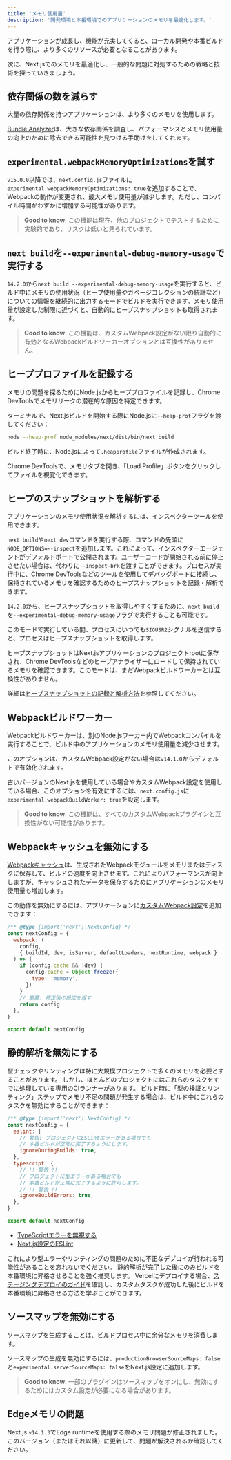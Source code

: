 ```yaml
---
title: 'メモリ使用量'
description: '開発環境と本番環境でのアプリケーションのメモリを最適化します。'
---
```


アプリケーションが成長し、機能が充実してくると、ローカル開発や本番ビルドを行う際に、より多くのリソースが必要となることがあります。

次に、Next.jsでのメモリを最適化し、一般的な問題に対処するための戦略と技術を探っていきましょう。

## 依存関係の数を減らす

大量の依存関係を持つアプリケーションは、より多くのメモリを使用します。

[Bundle Analyzer](/docs/app/building-your-application/optimizing/package-bundling)は、大きな依存関係を調査し、パフォーマンスとメモリ使用量の向上のために除去できる可能性を見つける手助けをしてくれます。

## `experimental.webpackMemoryOptimizations`を試す

`v15.0.0`以降では、`next.config.js`ファイルに`experimental.webpackMemoryOptimizations: true`を追加することで、Webpackの動作が変更され、最大メモリ使用量が減少します。ただし、コンパイル時間がわずかに増加する可能性があります。

> **Good to know**: この機能は現在、他のプロジェクトでテストするために実験的であり、リスクは低いと見られています。

## `next build`を`--experimental-debug-memory-usage`で実行する

`14.2.0`から`next build --experimental-debug-memory-usage`を実行すると、ビルド中にメモリの使用状況（ヒープ使用量やガベージコレクションの統計など）についての情報を継続的に出力するモードでビルドを実行できます。メモリ使用量が設定した制限に近づくと、自動的にヒープスナップショットも取得されます。

> **Good to know**: この機能は、カスタムWebpack設定がない限り自動的に有効となるWebpackビルドワーカーオプションとは互換性がありません。

## ヒーププロファイルを記録する

メモリの問題を探るためにNode.jsからヒーププロファイルを記録し、Chrome DevToolsでメモリリークの潜在的な原因を特定できます。

ターミナルで、Next.jsビルドを開始する際にNode.jsに`--heap-prof`フラグを渡してください：

```sh
node --heap-prof node_modules/next/dist/bin/next build
```

ビルド終了時に、Node.jsによって`.heapprofile`ファイルが作成されます。

Chrome DevToolsで、メモリタブを開き、「Load Profile」ボタンをクリックしてファイルを視覚化できます。

## ヒープのスナップショットを解析する

アプリケーションのメモリ使用状況を解析するには、インスペクターツールを使用できます。

`next build`や`next dev`コマンドを実行する際、コマンドの先頭に`NODE_OPTIONS=--inspect`を追加します。これによって、インスペクターエージェントがデフォルトポートで公開されます。ユーザーコードが開始される前に停止させたい場合は、代わりに`--inspect-brk`を渡すことができます。プロセスが実行中に、Chrome DevToolsなどのツールを使用してデバッグポートに接続し、保持されているメモリを確認するためのヒープスナップショットを記録・解析できます。

`14.2.0`から、ヒープスナップショットを取得しやすくするために、`next build`を`--experimental-debug-memory-usage`フラグで実行することも可能です。

このモードで実行している間、プロセスにいつでも`SIGUSR2`シグナルを送信すると、プロセスはヒープスナップショットを取得します。

ヒープスナップショットはNext.jsアプリケーションのプロジェクトrootに保存され、Chrome DevToolsなどのヒープアナライザーにロードして保持されているメモリを確認できます。このモードは、まだWebpackビルドワーカーとは互換性がありません。

詳細は[ヒープスナップショットの記録と解析方法](https://developer.chrome.com/docs/devtools/memory-problems/heap-snapshots)を参照してください。

## Webpackビルドワーカー

Webpackビルドワーカーは、別のNode.jsワーカー内でWebpackコンパイルを実行することで、ビルド中のアプリケーションのメモリ使用量を減少させます。

このオプションは、カスタムWebpack設定がない場合は`v14.1.0`からデフォルトで有効化されます。

古いバージョンのNext.jsを使用している場合やカスタムWebpack設定を使用している場合、このオプションを有効にするには、`next.config.js`に`experimental.webpackBuildWorker: true`を設定します。

> **Good to know**: この機能は、すべてのカスタムWebpackプラグインと互換性がない可能性があります。

## Webpackキャッシュを無効にする

[Webpackキャッシュ](https://webpack.js.org/configuration/cache/)は、生成されたWebpackモジュールをメモリまたはディスクに保存して、ビルドの速度を向上させます。これによりパフォーマンスが向上しますが、キャッシュされたデータを保存するためにアプリケーションのメモリ使用量も増加します。

この動作を無効にするには、アプリケーションに[カスタムWebpack設定](/docs/app/api-reference/next-config-js/webpack)を追加できます：

```js title="next.config.mjs"
/** @type {import('next').NextConfig} */
const nextConfig = {
  webpack: (
    config,
    { buildId, dev, isServer, defaultLoaders, nextRuntime, webpack }
  ) => {
    if (config.cache && !dev) {
      config.cache = Object.freeze({
        type: 'memory',
      })
    }
    // 重要: 修正後の設定を返す
    return config
  },
}

export default nextConfig
```

## 静的解析を無効にする

型チェックやリンティングは特に大規模プロジェクトで多くのメモリを必要とすることがあります。
しかし、ほとんどのプロジェクトにはこれらのタスクをすでに処理している専用のCIランナーがあります。
ビルド時に「型の検証とリンティング」ステップでメモリ不足の問題が発生する場合は、ビルド中にこれらのタスクを無効にすることができます：

```js title="next.config.mjs"
/** @type {import('next').NextConfig} */
const nextConfig = {
  eslint: {
    // 警告: プロジェクトにESLintエラーがある場合でも
    // 本番ビルドが正常に完了するようにします。
    ignoreDuringBuilds: true,
  },
  typescript: {
    // !! 警告 !!
    // プロジェクトに型エラーがある場合でも
    // 本番ビルドが正常に完了するように許可します。
    // !! 警告 !!
    ignoreBuildErrors: true,
  },
}

export default nextConfig
```

- [TypeScriptエラーを無視する](https://nextjs.org/docs/canary/pages/building-your-application/configuring/typescript#ignoring-typescript-errors)
- [Next.js設定のESLint](https://nextjs.org/docs/canary/pages/api-reference/next-config-js/eslint)

これにより型エラーやリンティングの問題のために不正なデプロイが行われる可能性があることを忘れないでください。
静的解析が完了した後にのみビルドを本番環境に昇格させることを強く推奨します。
Vercelにデプロイする場合、[ステージングデプロイのガイド](https://vercel.com/docs/deployments/managing-deployments#staging-and-promoting-a-production-deployment)を確認し、カスタムタスクが成功した後にビルドを本番環境に昇格させる方法を学ぶことができます。

## ソースマップを無効にする

ソースマップを生成することは、ビルドプロセス中に余分なメモリを消費します。

ソースマップの生成を無効にするには、`productionBrowserSourceMaps: false`と`experimental.serverSourceMaps: false`をNext.js設定に追加します。

> **Good to know**: 一部のプラグインはソースマップをオンにし、無効にするためにはカスタム設定が必要になる場合があります。

## Edgeメモリの問題

Next.js `v14.1.3`でEdge runtimeを使用する際のメモリ問題が修正されました。このバージョン（またはそれ以降）に更新して、問題が解決されるか確認してください。